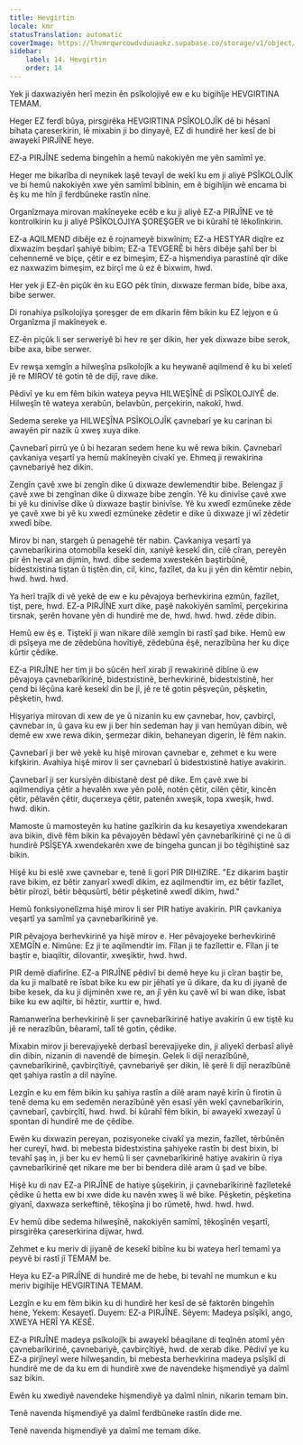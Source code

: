 ```yaml
---
title: Hevgirtin
locale: kmr
statusTranslation: automatic
coverImage: https://lhvmrqwrcowdvduuaukz.supabase.co/storage/v1/object/public/strapi-uploads/small_cover-educacion-fundamental.webp-2d51a7828a2b1309555be27f7e2a61a0.webp
sidebar:
    label: 14. Hevgirtin
    order: 14
---
```

Yek ji daxwaziyên herî mezin ên psîkolojiyê ew e ku bigihîje HEVGIRTINA TEMAM.

Heger EZ ferdî bûya, pirsgirêka HEVGIRTINA PSÎKOLOJÎK dê bi hêsanî bihata çareserkirin, lê mixabin ji bo dinyayê, EZ di hundirê her kesî de bi awayekî PIRJÎNE heye.

EZ-a PIRJÎNE sedema bingehîn a hemû nakokiyên me yên samîmî ye.

Heger me bikarîba di neynikek laşê tevayî de wekî ku em ji aliyê PSÎKOLOJÎK ve bi hemû nakokiyên xwe yên samîmî bibînin, em ê bigihîjin wê encama bi êş ku me hîn jî ferdbûneke rastîn nîne.

Organîzmaya mirovan makîneyeke ecêb e ku ji aliyê EZ-a PIRJÎNE ve tê kontrolkirin ku ji aliyê PSÎKOLOJIYA ŞOREŞGER ve bi kûrahî tê lêkolînkirin.

EZ-a AQILMEND dibêje ez ê rojnameyê bixwînim; EZ-a HESTYAR diqîre ez dixwazim beşdarî şahiyê bibim; EZ-a TEVGERÊ bi hêrs dibêje şahî ber bi cehennemê ve biçe, çêtir e ez bimeşim, EZ-a hişmendiya parastinê qîr dike ez naxwazim bimeşim, ez birçî me û ez ê bixwim, hwd.

Her yek ji EZ-ên piçûk ên ku EGO pêk tînin, dixwaze ferman bide, bibe axa, bibe serwer.

Di ronahiya psîkolojiya şoreşger de em dikarin fêm bikin ku EZ lejyon e û Organîzma jî makîneyek e.

EZ-ên piçûk li ser serweriyê bi hev re şer dikin, her yek dixwaze bibe serok, bibe axa, bibe serwer.

Ev rewşa xemgîn a hilweşîna psîkolojîk a ku heywanê aqilmend ê ku bi xeletî jê re MIROV tê gotin tê de dijî, rave dike.

Pêdivî ye ku em fêm bikin wateya peyva HILWEŞÎNÊ di PSÎKOLOJIYÊ de. Hilweşîn tê wateya xerabûn, belavbûn, perçekirin, nakokî, hwd.

Sedema sereke ya HILWEŞÎNA PSÎKOLOJÎK çavnebarî ye ku carinan bi awayên pir nazik û xweş xuya dike.

Çavnebarî pirrû ye û bi hezaran sedem hene ku wê rewa bikin. Çavnebarî çavkaniya veşartî ya hemû makîneyên civakî ye. Ehmeq ji rewakirina çavnebariyê hez dikin.

Zengîn çavê xwe bi zengîn dike û dixwaze dewlemendtir bibe. Belengaz jî çavê xwe bi zengînan dike û dixwaze bibe zengîn. Yê ku dinivîse çavê xwe bi yê ku dinivîse dike û dixwaze baştir binivîse. Yê ku xwedî ezmûneke zêde ye çavê xwe bi yê ku xwedî ezmûneke zêdetir e dike û dixwaze ji wî zêdetir xwedî bibe.

Mirov bi nan, stargeh û penagehê têr nabin. Çavkaniya veşartî ya çavnebarîkirina otomobîla kesekî din, xaniyê kesekî din, cilê cîran, pereyên pir ên heval an dijmin, hwd. dibe sedema xwestekên baştirbûnê, bidestxistina tiştan û tiştên din, cil, kinc, fazîlet, da ku ji yên din kêmtir nebin, hwd. hwd. hwd.

Ya herî trajîk di vê yekê de ew e ku pêvajoya berhevkirina ezmûn, fazîlet, tişt, pere, hwd. EZ-a PIRJÎNE xurt dike, paşê nakokiyên samîmî, perçekirina tirsnak, şerên hovane yên di hundirê me de, hwd. hwd. hwd. zêde dibin.

Hemû ew êş e. Tiştekî ji wan nikare dilê xemgîn bi rastî şad bike. Hemû ew di psîşeya me de zêdebûna hovîtiyê, zêdebûna êşê, nerazîbûna her ku diçe kûrtir çêdike.

EZ-a PIRJÎNE her tim ji bo sûcên herî xirab jî rewakirinê dibîne û ew pêvajoya çavnebarîkirinê, bidestxistinê, berhevkirinê, bidestxistinê, her çend bi lêçûna karê kesekî din be jî, jê re tê gotin pêşveçûn, pêşketin, pêşketin, hwd.

Hişyariya mirovan di xew de ye û nizanin ku ew çavnebar, hov, çavbirçî, çavnebar in, û gava ku ew ji ber hin sedeman hay ji van hemûyan dibin, wê demê ew xwe rewa dikin, şermezar dikin, behaneyan digerin, lê fêm nakin.

Çavnebarî ji ber wê yekê ku hişê mirovan çavnebar e, zehmet e ku were kifşkirin. Avahiya hişê mirov li ser çavnebarî û bidestxistinê hatiye avakirin.

Çavnebarî ji ser kursiyên dibistanê dest pê dike. Em çavê xwe bi aqilmendiya çêtir a hevalên xwe yên polê, notên çêtir, cilên çêtir, kincên çêtir, pêlavên çêtir, duçerxeya çêtir, patenên xweşik, topa xweşik, hwd. hwd. dikin.

Mamoste û mamosteyên ku hatine gazîkirin da ku kesayetiya xwendekaran ava bikin, divê fêm bikin ka pêvajoyên bêdawî yên çavnebarîkirinê çi ne û di hundirê PSÎŞEYA xwendekarên xwe de bingeha guncan ji bo têgihiştinê saz bikin.

Hişê ku bi eslê xwe çavnebar e, tenê li gorî PIR DIHIZIRE. "Ez dikarim baştir rave bikim, ez bêtir zanyarî xwedî dikim, ez aqilmendtir im, ez bêtir fazîlet, bêtir pîrozî, bêtir bêqusûrtî, bêtir pêşketinê xwedî dikim, hwd."

Hemû fonksiyonelîzma hişê mirov li ser PIR hatiye avakirin. PIR çavkaniya veşartî ya samîmî ya çavnebarîkirinê ye.

PIR pêvajoya berhevkirinê ya hişê mirov e. Her pêvajoyeke berhevkirinê XEMGÎN e. Nimûne: Ez ji te aqilmendtir im. Fîlan ji te fazîlettir e. Fîlan ji te baştir e, biaqiltir, dilovantir, xweşiktir, hwd. hwd.

PIR demê diafirîne. EZ-a PIRJÎNE pêdivî bi demê heye ku ji cîran baştir be, da ku ji malbatê re îsbat bike ku ew pir jêhatî ye û dikare, da ku di jiyanê de bibe kesek, da ku ji dijminên xwe re, an jî yên ku çavê wî bi wan dike, îsbat bike ku ew aqiltir, bi hêztir, xurttir e, hwd.

Ramanwerîna berhevkirinê li ser çavnebarîkirinê hatiye avakirin û ew tiştê ku jê re nerazîbûn, bêaramî, talî tê gotin, çêdike.

Mixabin mirov ji berevajiyekê derbasî berevajiyeke din, ji aliyekî derbasî aliyê din dibin, nizanin di navendê de bimeşin. Gelek li dijî nerazîbûnê, çavnebarîkirinê, çavbirçîtiyê, çavnebariyê şer dikin, lê şerê li dijî nerazîbûnê qet şahiya rastîn a dil nayîne.

Lezgîn e ku em fêm bikin ku şahiya rastîn a dilê aram nayê kirîn û firotin û tenê dema ku em sedemên nerazîbûnê yên esasî yên wekî çavnebarîkirin, çavnebarî, çavbirçîtî, hwd. hwd. bi kûrahî fêm bikin, bi awayekî xwezayî û spontan di hundirê me de çêdibe.

Ewên ku dixwazin pereyan, pozisyoneke civakî ya mezin, fazîlet, têrbûnên her cureyî, hwd. bi mebesta bidestxistina şahiyeke rastîn bi dest bixin, bi tevahî şaş in, ji ber ku ev hemû li ser çavnebarîkirinê hatiye avakirin û riya çavnebarîkirinê qet nikare me ber bi bendera dilê aram û şad ve bibe.

Hişê ku di nav EZ-a PIRJÎNE de hatiye şûşekirin, ji çavnebarîkirinê fazîletekê çêdike û hetta ew bi xwe dide ku navên xweş li wê bike. Pêşketin, pêşketina giyanî, daxwaza serkeftinê, têkoşîna ji bo rûmetê, hwd. hwd. hwd.

Ev hemû dibe sedema hilweşînê, nakokiyên samîmî, têkoşînên veşartî, pirsgirêka çareserkirina dijwar, hwd.

Zehmet e ku meriv di jiyanê de kesekî bibîne ku bi wateya herî temamî ya peyvê bi rastî jî TEMAM be.

Heya ku EZ-a PIRJÎNE di hundirê me de hebe, bi tevahî ne mumkun e ku meriv bigihîje HEVGIRTINA TEMAM.

Lezgîn e ku em fêm bikin ku di hundirê her kesî de sê faktorên bingehîn hene, Yekem: Kesayetî. Duyem: EZ-a PIRJÎNE. Sêyem: Madeya psîşîkî, ango, XWEYA HERÎ YA KESÊ.

EZ-a PIRJÎNE madeya psîkolojîk bi awayekî bêaqilane di teqînên atomî yên çavnebarîkirinê, çavnebariyê, çavbirçîtiyê, hwd. de xerab dike. Pêdivî ye ku EZ-a pirjîneyî were hilweşandin, bi mebesta berhevkirina madeya psîşîkî di hundirê me de da ku em di hundirê xwe de navendeke hişmendiyê ya daîmî saz bikin.

Ewên ku xwediyê navendeke hişmendiyê ya daîmî nînin, nikarin temam bin.

Tenê navenda hişmendiyê ya daîmî ferdbûneke rastîn dide me.

Tenê navenda hişmendiyê ya daîmî me temam dike.

